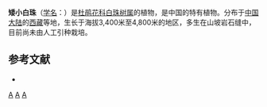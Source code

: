 {{Speciesbox 
| genus = Gaultheria
| species = nana
| authority = [[吴征镒|C. Y. Wu]] et [[徐廷志|T. Z. Hsu]]
}}

'''矮小白珠'''（[[学名|学名]]：{{lang|la|''Gaultheria nana''}}）是[[杜鹃花科|杜鹃花科]][[白珠树属|白珠树属]]的植物，是中国的特有植物。分布于[[中国大陆|中国大陆]]的[[西藏|西藏]]等地，生长于海拔3,400米至4,800米的地区，多生在山坡岩石缝中，目前尚未由人工引种栽培。

== 参考文献 ==
<div class="references-small">
* {{cite web| url =http://www.bioinfo.cn/db05/KmzwSpecies.php?action=view&id=23548| title =矮小白珠| work =《中国高等植物数据库全库》| publisher =中国科学院微生物研究所| author =昆明植物研究所| accessdate =2009-02-25| deadurl =yes| archiveurl =https://web.archive.org/web/20160305035136/http://www.bioinfo.cn/db05/KmzwSpecies.php?action=view&id=23548| archivedate =2016-03-05}}
</div>
{{Taxonbar|from=Q15232234}}

[[Category:白珠树属|A]]
[[Category:中國特有植物|A]]
[[Category:西藏植物|A]]